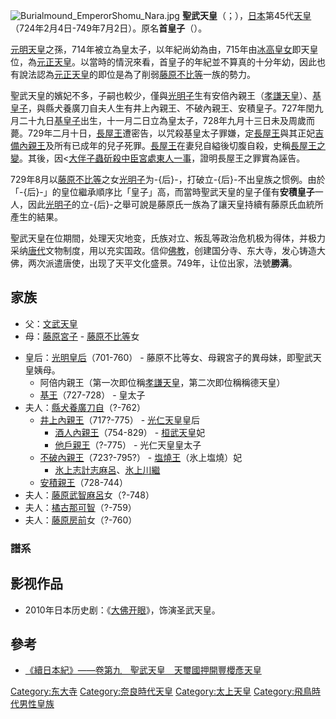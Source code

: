 {{基礎情報 天皇
| 名  =<center>聖武天皇
| 代数=第45
| 画像=[[File:Emperor_Shomu.jpg|200px]]
| 説明=聖武天皇像（[[鎌倉時代|鎌倉時代]]畫）
| 在位=724年3月3日-749年8月23日（{{age in years and days|724|3|3|749|8|23|age=no}}）
| 時代=[[奈良時代|奈良時代]]
| 年號=[[神龜_(日本)|神龜]]<br />'''[[天平_(日本)|天平 (日本)]]<br />[[天平感寶|天平感寶]]
| 首都=[[平城京|平城京]]
| 皇居=[[平城宮|平城宮]]
| 諱  =首
| 別名=天璽國押開豐櫻彥天皇<br />勝寶感神聖武皇帝<br />沙彌勝滿
| 出生年=（[[大宝_(日本)|大宝]]元年）<br />701年
| 出生地=
| 逝世年=（[[天平勝宝|天平勝宝]]八年五月二日）<br />756年6月4日(55歲)
| 逝世地=
| 陵墓=佐保山南陵
| 前任=[[元正天皇|元正天皇]]
| 繼任=[[孝謙天皇|孝謙天皇]]
| 皇后=[[光明皇后|藤原光明子]]
| 夫人=
| 父親=[[文武天皇|文武天皇]]
| 母親=[[藤原宮子|藤原宮子]]
|}}
[[File:Burialmound_EmperorShomu_Nara.jpg|thumb]]
'''聖武天皇'''（{{jpn|j=聖武天皇|hg=しょうむ てんのう|rm=Shōmu Tennō}}；{{bd|701年||756年|5月2日|catIdx=s}}），[[日本|日本]]第45代[[天皇|天皇]]（724年2月4日-749年7月2日）。原名'''首皇子'''（{{jpn|j=首皇子|hg=おびとのみこ|rm=Obito no miko}}）。

[[元明天皇|元明天皇]]之孫，714年被立為皇太子，以年紀尚幼為由，715年由[[元正天皇|冰高皇女]]即天皇位，為[[元正天皇|元正天皇]]。以當時的情況來看，首皇子的年紀並不算真的十分年幼，因此也有說法認為[[元正天皇|元正天皇]]的即位是為了削弱[[藤原不比等|藤原不比等]]一族的勢力。

聖武天皇的嬪妃不多，子嗣也較少，僅與[[光明皇后|光明子]]生有安倍內親王（[[孝謙天皇|孝謙天皇]]）、[[基皇子|基皇子]]，與縣犬養廣刀自夫人生有井上內親王、不破內親王、安積皇子。727年閏九月二十九日[[基皇子|基皇子]]出生，十一月二日立為皇太子，728年九月十三日未及周歲而薨。729年二月十日，[[長屋王|長屋王]]遭密告，以咒殺基皇太子罪嫌，定[[長屋王|長屋王]]與其正妃[[吉備內親王|吉備內親王]]及所有已成年的兒子死罪。[[長屋王|長屋王]]在妻兒自縊後切腹自殺，史稱[[長屋王之變|長屋王之變]]。其後，因<[https://web.archive.org/web/20060501042304/http://applepig.idv.tw/kuon/furu/text/syokki/syokki13.htm#skk13_02 大伴子蟲斫殺中臣宮處東人一事]，證明長屋王之罪實為誣告。

729年8月以[[藤原不比等|藤原不比等]]之女[[光明皇后|光明子]]为-{后}-，打破立-{后}-不出皇族之惯例。由於「-{后}-」的皇位繼承順序比「皇子」高，而當時聖武天皇的皇子僅有'''安積皇子'''一人，因此[[光明皇后|光明子]]的立-{后}-之舉可說是藤原氏一族為了讓天皇持續有藤原氏血統所產生的結果。

聖武天皇在位期間，处理天灾地变，氏族对立、叛乱等政治危机极为得体，并极力采纳[[唐代|唐代]]文物制度，用以充实国政。信仰[[佛教|佛教]]，创建国分寺、东大寺，发心铸造大佛，两次派遣唐使，出现了天平文化盛景。749年，让位出家，法號'''勝满'''。

==家族==
* 父：[[文武天皇|文武天皇]]
* 母：[[藤原宮子|藤原宮子]] - [[藤原不比等|藤原不比等]]女

* 皇后：[[光明皇后|光明皇后]]（701-760） - 藤原不比等女、母親宮子的異母妹，即聖武天皇姨母。
** 阿倍内親王（第一次即位稱[[孝謙天皇|孝謙天皇]]，第二次即位稱稱德天皇）
** [[基王|基王]]（727-728） - 皇太子
* 夫人：[[縣犬養廣刀自|縣犬養廣刀自]]（?-762）
** [[井上內親王|井上內親王]]（717?-775） - [[光仁天皇|光仁天皇]]皇后
*** [[酒人內親王|酒人內親王]]（754-829） - [[桓武天皇|桓武天皇]]妃
*** [[他戶親王|他戶親王]]（?-775） - 光仁天皇皇太子
** [[不破內親王|不破內親王]]（723?-795?） - [[塩燒王|塩燒王]]（氷上塩燒）妃
*** [[氷上志計志麻呂|氷上志計志麻呂]]、[[氷上川繼|氷上川繼]]
** [[安積親王|安積親王]]（728-744）
* 夫人：[[藤原武智麻呂|藤原武智麻呂]]女（?-748）
* 夫人：[[橘古那可智|橘古那可智]]（?-759）
* 夫人：[[藤原房前|藤原房前]]女（?-760）

===譜系===
{{日本皇室白鳳奈良時代}}

==影视作品==
*2010年日本历史剧：《[[大佛开眼|大佛开眼]]》，{{tsl|ja|國村隼|国村隼}}饰演圣武天皇。

==參考==
* [https://web.archive.org/web/20060501042244/http://applepig.idv.tw/kuon/furu/text/syokki/syokki09.htm#skk09_04 《續日本紀》——卷第九　聖武天皇　天璽國押開豐櫻彥天皇]


{{日本天皇|[[元正天皇|元正天皇]]|[[孝謙天皇|孝謙天皇]]}}
{{日本历代天皇}}

{{Authority control}}
[[Category:东大寺|Category:东大寺]]
[[Category:奈良時代天皇|Category:奈良時代天皇]]
[[Category:太上天皇|Category:太上天皇]]
[[Category:飛鳥時代男性皇族|Category:飛鳥時代男性皇族]]